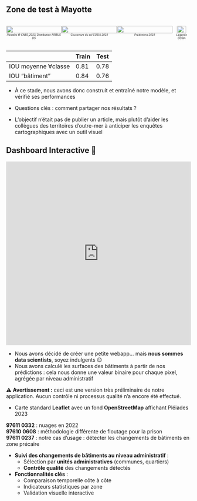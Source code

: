 ## Zone de test à Mayotte

<div style="display: flex; align-items: flex-start;">

<div style="flex: 3; text-align: center;">
  <img src="../img/pleiades_mayotte_2023.png" style="width: 100%;"><br>
  <span style="font-size: 50%;"><em>Pleiades © CNES_2023, Distribution AIRBUS DS</em></span>
</div>

<div style="flex: 3; text-align: center;">
  <img src="../img/cosia_multiclasse.png" style="width: 100%;"><br>
  <span style="font-size: 50%;"><em>Couverture du sol COSIA 2023</em></span>
</div>

<div style="flex: 3; text-align: center;">
  <img src="../img/predictions_test_2023.png" style="width: 100%;"><br>
  <span style="font-size: 50%;"><em>Prédictions 2023</em></span>
</div>

<div style="flex: 1; text-align: center;">
  <img src="../img/../img/legende_cosia.png" style="width: 70%;"><br>
  <span style="font-size: 50%;"><em>Légende COSIA</em></span>
</div>

</div>

|                    | Train | Test |
|--------------------|-------|------|
|IOU moyenne ∀classe | 0.81 | 0.78 |
|IOU "bâtiment"      | 0.84  | 0.76 |

::: {.notes}
- À ce stade, nous avons donc construit et entraîné notre modèle, et vérifié ses performances

- Questions clés : comment partager nos résultats ?

- L’objectif n’était pas de publier un article, mais plutôt d’aider les collègues des territoires d’outre-mer à anticiper les enquêtes cartographiques avec un outil visuel
:::

## Dashboard Interactive 🚀

<iframe src="https://inseefrlab.github.io/satellite-images-webapp/"
        width="100%"
        height="500"
        style="border:none;">
</iframe>

::: {.notes}

- Nous avons décidé de créer une petite webapp… mais **nous sommes data scientists**, soyez indulgents 😉  
- Nous avons calculé les surfaces des bâtiments à partir de nos prédictions : cela nous donne une valeur binaire pour chaque pixel, agrégée par niveau administratif  

⚠️ **Avertissement :** ceci est une version très préliminaire de notre application. Aucun contrôle ni processus qualité n’a encore été effectué.  

- Carte standard **Leaflet** avec un fond **OpenStreetMap** affichant Pléiades 2023  

**97611 0332** : nuages en 2022  
**97610 0608** : méthodologie différente de floutage pour la prison  
**97611 0237** : notre cas d’usage : détecter les changements de bâtiments en zone précaire  

- [**Suivi des changements de bâtiments au niveau administratif**]{.orange} :  
  - Sélection par [**unités administratives**]{.blue2} (communes, quartiers)  
  - [**Contrôle qualité**]{.blue2} des changements détectés  

- [**Fonctionnalités clés**]{.orange} :  
  - Comparaison temporelle côte à côte  
  - Indicateurs statistiques par zone  
  - Validation visuelle interactive  
:::
